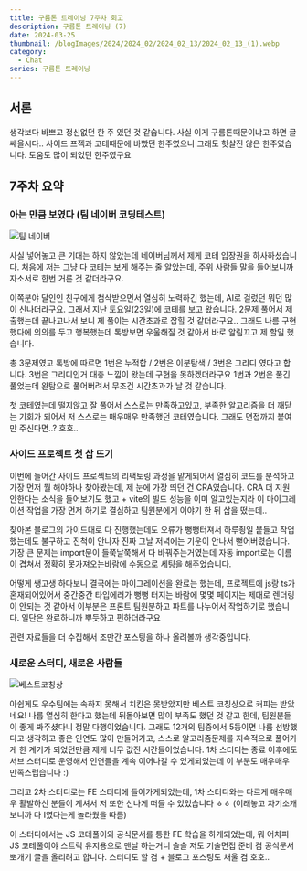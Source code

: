 ```yaml
---
title: 구름톤 트레이닝 7주차 회고
description: 구름톤 트레이닝 (7)
date: 2024-03-25
thumbnail: /blogImages/2024/2024_02/2024_02_13/2024_02_13_(1).webp
category:
  - Chat
series: 구름톤 트레이닝
---
```


## 서론

생각보다 바쁘고 정신없던 한 주 였던 것 같습니다. 사실 이게 구름톤때문이냐고 하면 글쎄올시다..
사이드 프젝과 코테때문에 바빴던 한주였으니 그래도 헛살진 않은 한주였습니다. 도움도 많이 되었던 한주였구요

## 7주차 요약

### 아는 만큼 보였다 (팀 네이버 코딩테스트)

![팀 네이버](</blogImages/2024/2024_03/2024_03_25/2024_03_25_(1).webp>)

사실 넣어놓고 큰 기대는 하지 않았는데 네이버님께서 제게 코테 입장권을 하사하셨습니다.
처음에 저는 그냥 다 코테는 보게 해주는 줄 알았는데, 주위 사람들 말을 들어보니까 자소서로 한번 거른 것 같더라구요.

이쪽분야 달인인 친구에게 첨삭받으면서 열심히 노력하긴 했는데, AI로 걸렀던 뭐던 많이 신나더라구요. 그래서 지난 토요일(23일)에 코테를 보고 왔습니다.
2문제 풀어서 제출했는데 끝나고나서 보니 제 풀이는 시간초과로 잡힐 것 같더라구요.. 그래도 나름 구현했다에 의의를 두고 행복했는데 톡방보면 우울해질 것 같아서 바로 알림끄고 제 할일 했습니다.

총 3문제였고 톡방에 따르면 1번은 누적합 / 2번은 이분탐색 / 3번은 그리디 였다고 합니다. 3번은 그리디인거 대충 느낌이 왔는데 구현을 못하겠더라구요
1번과 2번은 풀긴 풀었는데 완탐으로 풀어버려서 무조건 시간초과가 날 것 같습니다.

첫 코테였는데 떨지않고 잘 풀어서 스스로는 만족하고있고, 부족한 알고리즘을 더 깨닫는 기회가 되어서 저 스스로는 매우매우 만족했던 코테였습니다.
그래도 면접까지 붙여만 주신다면..? 호호..

### 사이드 프로젝트 첫 삽 뜨기

이번에 들어간 사이드 프로젝트의 리팩토링 과정을 맡게되어서 열심히 코드를 분석하고 가장 먼저 뭘 해야하나 찾아봤는데, 제 눈에 가장 띄던 건 CRA였습니다.
CRA 더 지원 안한다는 소식을 들어보기도 했고 + vite의 빌드 성능을 이미 알고있는지라 이 마이그레이션 작업을 가장 먼저 하기로 결심하고 팀원분에게 이야기 한 뒤 삽을 떴는데..

찾아본 블로그의 가이드대로 다 진행했는데도 오류가 뻥뻥터져서 하루죙일 붙들고 작업했는데도 불구하고 진척이 안나자 진짜 그날 저녁에는 기운이 안나서 뻗어버렸습니다.
가장 큰 문제는 import문이 들쭉날쭉해서 다 바꿔주는거였는데 자동 import로는 이름이 겹쳐서 정확히 못가져오는바람에 수동으로 세팅을 해주었습니다.

어떻게 쌩고생 하다보니 결국에는 마이그레이션을 완료는 했는데, 프로젝트에 js랑 ts가 혼재되어있어서 중간중간 타입에러가 뻥뻥 터지는 바람에 몇몇 페이지는 제대로 렌더링이 안되는 것 같아서
이부분은 프론트 팀원분하고 파트를 나누어서 작업하기로 했습니다. 일단은 완료하니까 뿌듯하고 편하더라구요

관련 자료들을 더 수집해서 조만간 포스팅을 하나 올려볼까 생각중입니다.

### 새로운 스터디, 새로운 사람들

![베스트코칭상](</blogImages/2024/2024_03/2024_03_25/2024_03_25_(2).webp>)

아쉽게도 우수팀에는 속하지 못해서 치킨은 못받았지만 베스트 코칭상으로 커피는 받았네요! 나름 열심히 한다고 했는데 뒤돌아보면 많이 부족도 했던 것 같고 한데, 팀원분들이 좋게 봐주셨다니 정말 다행이었습니다.
그래도 12개의 팀중에서 5등이면 나름 선방했다고 생각하고 좋은 인연도 많이 만들어가고, 스스로 알고리즘문제를 지속적으로 풀어가게 한 계기가 되었던만큼 제게 너무 값진 시간들이었습니다.
1차 스터디는 종료 이후에도 서브 스터디로 운영해서 인연들을 계속 이어나갈 수 있게되었는데 이 부분도 매우매우 만족스럽습니다 :)

그리고 2차 스터디로는 FE 스터디에 들어가게되었는데, 1차 스터디와는 다르게 매우매우 활발하신 분들이 계셔서 저 또한 신나게 떠들 수 있었습니다 ㅎㅎ
(이래놓고 자기소개 보니까 다 I였다는게 놀라웠을 따름)

이 스터디에서는 JS 코테풀이와 공식문서를 통한 FE 학습을 하게되었는데, 뭐 어차피 JS 코테풀이야 스트릭 유지용으로 맨날 하는거니 슬슬 저도 기술면접 준비 겸 공식문서 뽀개기 글을 올리려고 합니다.
스터디도 할 겸 + 블로그 포스팅도 채울 겸 호호..
